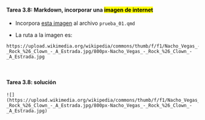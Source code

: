 ::: {.callout-important icon="false"}
#### Tarea 3.8: Markdown, incorporar una <mark> imagen de internet</mark>

- Incorpora [esta imagen](https://upload.wikimedia.org/wikipedia/commons/thumb/f/f1/Nacho_Vegas_-_Rock_%26_Clown_-_A_Estrada.jpg/800px-Nacho_Vegas_-_Rock_%26_Clown_-_A_Estrada.jpg?20100711143100) al archivo `prueba_01.qmd` 

- La ruta a la imagen es:

```text
https://upload.wikimedia.org/wikipedia/commons/thumb/f/f1/Nacho_Vegas_-_Rock_%26_Clown_-_A_Estrada.jpg/800px-Nacho_Vegas_-_Rock_%26_Clown_-_A_Estrada.jpg
```
:::

<br>

::: {.fragment}

::: {.callout-warning icon="false"}
#### Tarea 3.8: solución

```text
![](https://upload.wikimedia.org/wikipedia/commons/thumb/f/f1/Nacho_Vegas_-_Rock_%26_Clown_-_A_Estrada.jpg/800px-Nacho_Vegas_-_Rock_%26_Clown_-_A_Estrada.jpg)
```

:::
:::


